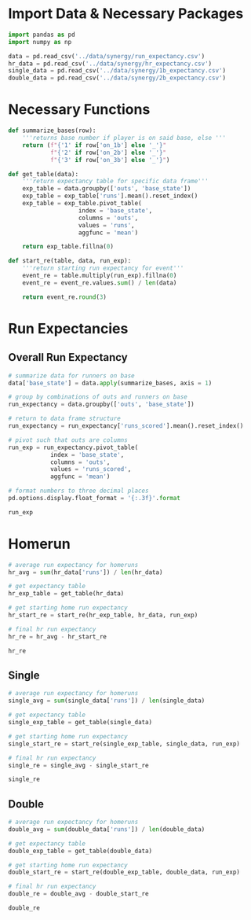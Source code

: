 # Import Data & Necessary Packages

```python
import pandas as pd 
import numpy as np
```

```python
data = pd.read_csv('../data/synergy/run_expectancy.csv')
hr_data = pd.read_csv('../data/synergy/hr_expectancy.csv')
single_data = pd.read_csv('../data/synergy/1b_expectancy.csv')
double_data = pd.read_csv('../data/synergy/2b_expectancy.csv')
```

# Necessary Functions

```python
def summarize_bases(row):
    '''returns base number if player is on said base, else '''
    return (f"{'1' if row['on_1b'] else '_'}"
            f"{'2' if row['on_2b'] else '_'}"
            f"{'3' if row['on_3b'] else '_'}")

def get_table(data):
    '''return expectancy table for specific data frame'''
    exp_table = data.groupby(['outs', 'base_state'])
    exp_table = exp_table['runs'].mean().reset_index()
    exp_table = exp_table.pivot_table(
                    index = 'base_state', 
                    columns = 'outs', 
                    values = 'runs', 
                    aggfunc = 'mean')

    return exp_table.fillna(0)

def start_re(table, data, run_exp):
    '''return starting run expectancy for event'''
    event_re = table.multiply(run_exp).fillna(0)
    event_re = event_re.values.sum() / len(data)

    return event_re.round(3)
```

# Run Expectancies

## Overall Run Expectancy

```python
# summarize data for runners on base 
data['base_state'] = data.apply(summarize_bases, axis = 1)

# group by combinations of outs and runners on base
run_expectancy = data.groupby(['outs', 'base_state'])

# return to data frame structure
run_expectancy = run_expectancy['runs_scored'].mean().reset_index()

# pivot such that outs are columns
run_exp = run_expectancy.pivot_table(
            index = 'base_state', 
            columns = 'outs', 
            values = 'runs_scored', 
            aggfunc = 'mean')

# format numbers to three decimal places
pd.options.display.float_format = '{:.3f}'.format

run_exp
```

# Homerun

```python
# average run expectancy for homeruns
hr_avg = sum(hr_data['runs']) / len(hr_data)

# get expectancy table
hr_exp_table = get_table(hr_data)

# get starting home run expectancy
hr_start_re = start_re(hr_exp_table, hr_data, run_exp)

# final hr run expectancy
hr_re = hr_avg - hr_start_re

hr_re
```

## Single

```python
# average run expectancy for homeruns
single_avg = sum(single_data['runs']) / len(single_data)

# get expectancy table
single_exp_table = get_table(single_data)

# get starting home run expectancy
single_start_re = start_re(single_exp_table, single_data, run_exp)

# final hr run expectancy
single_re = single_avg - single_start_re

single_re
```

## Double

```python
# average run expectancy for homeruns
double_avg = sum(double_data['runs']) / len(double_data)

# get expectancy table
double_exp_table = get_table(double_data)

# get starting home run expectancy
double_start_re = start_re(double_exp_table, double_data, run_exp)

# final hr run expectancy
double_re = double_avg - double_start_re

double_re
```
